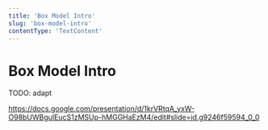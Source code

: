 ```yaml
---
title: 'Box Model Intro'
slug: 'box-model-intro'
contentType: 'TextContent'
---
```


# Box Model Intro

TODO: adapt

https://docs.google.com/presentation/d/1krVRtqA_yxW-O98bUWBguIEucS1zMSUp-hMGGHaEzM4/edit#slide=id.g9246f59594_0_0
